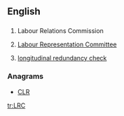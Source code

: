 ==English==

==={{initialism-old|en}}===
{{en-initialism}}

# {{label|en|Ireland}} Labour Relations Commission
# {{label|en|British}} [[w:Labour Representation Committee|Labour Representation Committee]]
# [[w:longitudinal redundancy check|longitudinal redundancy check]]

===Anagrams===
* [[CLR#English|CLR]]
[[tr:LRC]]
